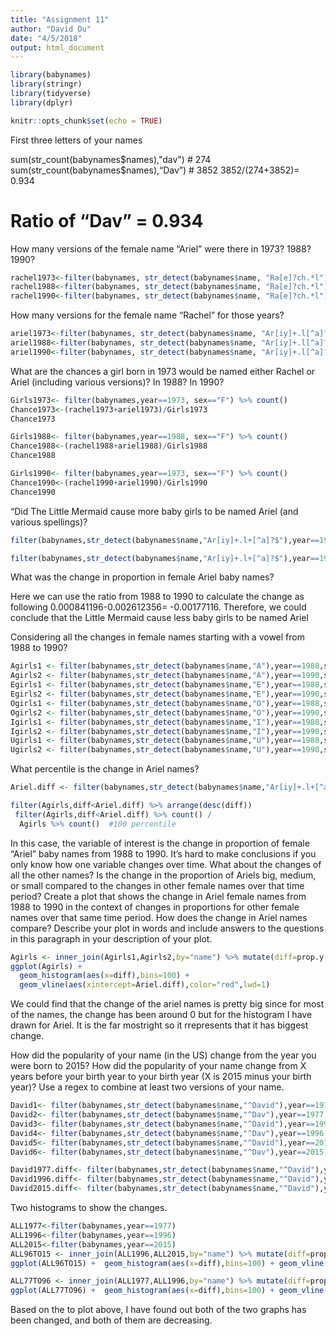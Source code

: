 ```yaml
---
title: "Assignment 11"
author: "David Du"
date: "4/5/2018"
output: html_document
---
```


```r
library(babynames)
library(stringr)
library(tidyverse)
library(dplyr)

knitr::opts_chunk$set(echo = TRUE)
```

First three letters of your names

sum(str_count(babynames$names),"dav")   # 274
sum(str_count(babynames$names),"Dav")   # 3852
3852/(274+3852)= 0.934

# Ratio of "Dav" = 0.934

How many versions of the female name “Ariel” were there in 1973? 1988? 1990?

```r
rachel1973<-filter(babynames, str_detect(babynames$name, "Ra[e]?ch.*l"),year==1973, sex=="F") %>% count()
rachel1988<-filter(babynames, str_detect(babynames$name, "Ra[e]?ch.*l"),year==1988, sex=="F") %>% count()
rachel1990<-filter(babynames, str_detect(babynames$name, "Ra[e]?ch.*l"),year==1990, sex=="F") %>% count()
```

How many versions for the female name “Rachel” for those years?

```r
ariel1973<-filter(babynames, str_detect(babynames$name, "Ar[iy]+.l[^a]?$"),year==1973, sex=="F") %>% count()
ariel1988<-filter(babynames, str_detect(babynames$name, "Ar[iy]+.l[^a]?$"),year==1988, sex=="F") %>% count()
ariel1990<-filter(babynames, str_detect(babynames$name, "Ar[iy]+.l[^a]?$"),year==1990, sex=="F") %>% count()
```

What are the chances a girl born in 1973 would be named either Rachel or Ariel (including various versions)? In 1988? In 1990?

```r
Girls1973<- filter(babynames,year==1973, sex=="F") %>% count()
Chance1973<-(rachel1973+ariel1973)/Girls1973
Chance1973

Girls1988<- filter(babynames,year==1988, sex=="F") %>% count()
Chance1988<-(rachel1988+ariel1988)/Girls1988
Chance1988

Girls1990<- filter(babynames,year==1973, sex=="F") %>% count()
Chance1990<-(rachel1990+ariel1990)/Girls1990
Chance1990

```

“Did The Little Mermaid cause more baby girls to be named Ariel (and various spellings)?
```r
filter(babynames,str_detect(babynames$name,"Ar[iy]+.l+[^a]?$"),year==1988,sex=="F") %>% count(wt=prop) #0.000841196	

filter(babynames,str_detect(babynames$name,"Ar[iy]+.l+[^a]?$"),year==1990,sex=="F") %>% count(wt=prop) #0.002612356	
```


What was the change in proportion in female Ariel baby names?

Here we can use the ratio from 1988 to 1990 to calculate the change as following 0.000841196-0.002612356= -0.00177116. Therefore, we could conclude that the Little Mermaid cause less baby girls to be named Ariel 


Considering all the changes in female names starting with a vowel from 1988 to 1990?
```r

Agirls1 <- filter(babynames,str_detect(babynames$name,"A"),year==1988,sex=="F") %>% count() # 1238
Agirls2 <- filter(babynames,str_detect(babynames$name,"A"),year==1990,sex=="F") %>% count() # 1458
Egirls1 <- filter(babynames,str_detect(babynames$name,"E"),year==1988,sex=="F") %>% count() # 386
Egirls2 <- filter(babynames,str_detect(babynames$name,"E"),year==1990,sex=="F") %>% count() # 422
Ogirls1 <- filter(babynames,str_detect(babynames$name,"O"),year==1988,sex=="F") %>% count() # 66
Ogirls2 <- filter(babynames,str_detect(babynames$name,"O"),year==1990,sex=="F") %>% count() # 74
Igirls1 <- filter(babynames,str_detect(babynames$name,"I"),year==1988,sex=="F") %>% count() # 132
Igirls2 <- filter(babynames,str_detect(babynames$name,"I"),year==1990,sex=="F") %>% count() # 175
Ugirls1 <- filter(babynames,str_detect(babynames$name,"U"),year==1988,sex=="F") %>% count() # 12
Ugirls2 <- filter(babynames,str_detect(babynames$name,"U"),year==1990,sex=="F") %>% count() # 17

```
 
What percentile is the change in Ariel names?
```r
Ariel.diff <- filter(babynames,str_detect(babynames$name,"Ar[iy]+.l+[^a]?$"),year==1990,sex=="F") %>% count(wt=prop) - filter(babynames,str_detect(babynames$name,"Ar[iy]+.l+[^a]?$"),year==1988,sex=="F") %>% count(wt=prop)

filter(Agirls,diff<Ariel.diff) %>% arrange(desc(diff))
 filter(Agirls,diff<Ariel.diff) %>% count() /
  Agirls %>% count()  #100 percentile

```


In this case, the variable of interest is the change in proportion of female “Ariel” baby names from 1988 to 1990. It’s hard to make conclusions if you only know how one variable changes over time. What about the changes of all the other names? Is the change in the proportion of Ariels big, medium, or small compared to the changes in other female names over that time period? Create a plot that shows the change in Ariel female names from 1988 to 1990 in the context of changes in proportions for other female names over that same time period. How does the change in Ariel names compare? Describe your plot in words and include answers to the questions in this paragraph in your description of your plot.

```r
Agirls <- inner_join(Agirls1,Agirls2,by="name") %>% mutate(diff=prop.y-prop.x) %>% select(name,prop.x,prop.y,diff)
ggplot(Agirls) +
  geom_histogram(aes(x=diff),bins=100) + 
  geom_vline(aes(xintercept=Ariel.diff),color="red",lwd=1) 
```

We could find that the change of the ariel names is pretty big since for most of the names, the change has been around 0 but for the histogram I have drawn for Ariel. It is the far mostright so it rrepresents that it has biggest change.


How did the popularity of your name (in the US) change from the year you were born to 2015? How did the popularity of your name change from X years before your birth year to your birth year (X is 2015 minus your birth year)? Use a regex to combine at least two versions of your name.


```r
David1<- filter(babynames,str_detect(babynames$name,"^David"),year==1977,sex=="M") %>% count(wt=prop) 
David2<- filter(babynames,str_detect(babynames$name,"^Dav"),year==1977,sex=="M") %>% count(wt=prop) 
David3<- filter(babynames,str_detect(babynames$name,"^David"),year==1996,sex=="M") %>% count(wt=prop) 
David4<- filter(babynames,str_detect(babynames$name,"^Dav"),year==1996,sex=="M") %>% count(wt=prop) 
David5<- filter(babynames,str_detect(babynames$name,"^David"),year==2015,sex=="M") %>% count(wt=prop) 
David6<- filter(babynames,str_detect(babynames$name,"^Dav"),year==2015,sex=="M") %>% count(wt=prop) 

David1977.diff<- filter(babynames,str_detect(babynames$name,"^David"),year==1977,sex=="M") %>% count(wt=prop) - filter(babynames,str_detect(babynames$name,"^Dav"),year==1977,sex=="M") %>% count(wt=prop)  # -0.000442135
David1996.diff<- filter(babynames,str_detect(babynames$name,"^David"),year==1996,sex=="M") %>% count(wt=prop)- filter(babynames,str_detect(babynames$name,"^Dav"),year==1996,sex=="M") %>% count(wt=prop)  # -0.001253551
David2015.diff<- filter(babynames,str_detect(babynames$name,"^David"),year==2015,sex=="M") %>% count(wt=prop) - filter(babynames,str_detect(babynames$name,"^Dav"),year==2015,sex=="M") %>% count(wt=prop)  # -0.001097257

```


Two histograms to show the changes. 
```r
ALL1977<-filter(babynames,year==1977)
ALL1996<-filter(babynames,year==1996)
ALL2015<-filter(babynames,year==2015)
ALL96TO15 <- inner_join(ALL1996,ALL2015,by="name") %>% mutate(diff=prop.y-prop.x) %>% select(name,prop.x,prop.y,diff)
ggplot(ALL96TO15) +  geom_histogram(aes(x=diff),bins=100) + geom_vline(aes(xintercept=David2015.diff),color="red",lwd=1)

```

```r
ALL77TO96 <- inner_join(ALL1977,ALL1996,by="name") %>% mutate(diff=prop.y-prop.x) %>% select(name,prop.x,prop.y,diff)
ggplot(ALL77TO96) +  geom_histogram(aes(x=diff),bins=100) + geom_vline(aes(xintercept=David1977.diff),color="red",lwd=1)
```

Based on the to plot above, I have found out both of the two graphs has been changed, and both of them are decreasing. 
